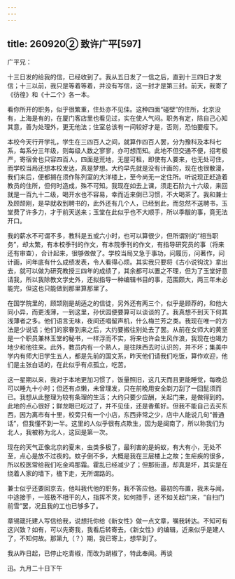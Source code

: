 ```yaml
---
---
---
```

title: 260920② 致许广平[597]
---




广平兄：

十三日发的给我的信，已经收到了。我从五日发了一信之后，直到十三四日才发信；十三以前，我只是等着等着，并没有写信，这一封才是第三封。前天，我寄了《彷徨》和《十二个》各一本。

看你所开的职务，似乎很繁重，住处亦不见佳。这种四面“碰壁”的住所，北京没有，上海是有的，在厦门客店里也看见过，实在使人气闷。职务有定，除自己心知其意，善为处理外，更无他法；住室总该有一间较好才是，否则，恐怕要瘦下。

本校今天行开学礼，学生在三四百人之间，就算作四百人罢，分为豫科及本科七系，每系分三年级，则每级人数之寥寥，亦可想而知。此地不但交通不便，招考极严，寄宿舍也只容四百人，四面是荒地，无屋可租，即使有人要来，也无处可住，而学校当局还想本校发达，真是梦想。大约早先就是没有计画的，现在也很散漫，我们来后，便都搁在须作陈列室的大洋楼上，至今尚无一定住所。听说现正赶造着教员的住所，但何时造成，殊不可知。我现在如去上课，须走石阶九十六级，来回就是一百九十二级，喝开水也不容易，幸而近来倒已习惯，不大喝茶了。我和兼士及顾颉刚，是早就收到聘书的，此外还有几个人，已经到此，而忽然不送聘书，玉堂费了许多力，才于前天送来；玉堂在此似乎也不大顺手，所以季黻的事，竟无法开口。

我的薪水不可谓不多，教科是五或六小时，也可以算很少，但所谓别的“相当职务”，却太繁，有本校季刊的作文，有本院季刊的作文，有指导研究员的事（将来还有审查），合计起来，很够做做了。学校当局又急于事功，问履历，问著作，问计画，问年底有什么成绩发表，令人看得心烦。其实我只要将《古小说钩沈》拿出去，就可以做为研究教授三四年的成绩了，其余都可以置之不理，但为了玉堂好意请我，所以我除教文学史外，还拟指导一种编辑书目的事，范围颇大，两三年未必能完，但这也只能做到那里算那里了。

在国学院里的，顾颉刚是胡适之的信徒，另外还有两三个，似乎是顾荐的，和他大同小异，而更浅薄，一到这里，孙伏园便要算可以谈谈的了。我真想不到天下何其浅薄者之多。他们语言无味，夜间还唱留声机，什么梅兰芳之类。我现在唯一的方法是少说话；他们的家眷到来之后，大约要搬往别处去了罢。从前在女师大的黄坚是一个职员兼林玉堂的秘书，一样浮而不实，将来也许会生风作浪，我现在也竭力地少和他往来。此外，教员内有一个熟人，是往陕西去时认识的，并不坏；集美中学内有师大旧学生五人，都是先前的国文系，昨天他们请我们吃饭，算作欢迎，他们是主张白话的，在此似乎有点孤立，吃苦。

这一星期以来，我对于本地更加习惯了，饭量照旧，这几天而且更能睡觉，每晚总可以睡九十小时；但还有点懒，未曾理发，只在前晚用安全剃刀刮了一回髭须而已。我想从此整理为较有条理的生活；大约只要少应酬，关起门来，是做得到的。此地的点心很好；鲜龙眼已吃过了，并不见佳，还是香蕉好。但我不能自己去买东西，因为离市有十里，校旁只有一个小店，东西非常之少，店中人能说几句“普通话”，但我懂不到一半。这里的人似乎很有点欺生，因为是闽南了，所以称我们为北人，我被称为北人，这回是第一次。

现在的天气正像北京的夏末，虫类多极了，最利害的是蚂蚁，有大有小，无处不至，点心是放不过夜的。蚊子倒不多，大概是我在三层楼上之故；生疟疾的很多，所以校医常给我们吃金鸡那霜。霍乱已经减少了；但那街道，却真是坏，其实是在绕着人家的墙下，檐下走，无所谓路的。

兼士似乎还要回京去，他叫我代他的职务，我不答应他。最初的布置，我未与闻，中途接手，一班极不相干的人，指挥不灵，如何措手，还不如关起门来，“自扫门前雪”罢，况且我的工也已够多了。

章锡箴托建人写信给我，说想托你给《新女性》做一点文章，嘱我转达。不知可有这兴致？如有，可以先寄我，我看后转寄去。《新女性》的编辑，近来似乎是建人了，不知何故。那第九（？）期，我已寄上，想早到了。

我从昨日起，已停止吃青椒，而改为胡椒了，特此奉闻。再谈

迅。九月二十日下午